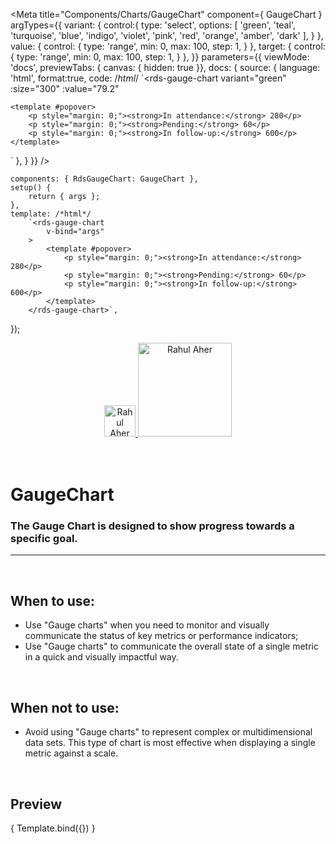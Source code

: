 
<Meta
	title="Components/Charts/GaugeChart"
	component={ GaugeChart }
	argTypes={{
		variant: {
			control:{
				type: 'select',
				options: [
					'green',
					'teal',
					'turquoise',
					'blue',
					'indigo',
					'violet',
					'pink',
					'red',
					'orange',
					'amber',
					'dark'
				],
			}
		},
		value: {
			control: {
				type: 'range',
				min: 0,
				max: 100,
				step: 1,
			}
		},
		target: {
			control: {
				type: 'range',
				min: 0,
				max: 100,
				step: 1,
			}
		},
	}}
	parameters={{
		viewMode: 'docs',
		previewTabs: { canvas: { hidden: true }},
		docs: {
			source: {
				language: 'html',
				format:true,
				code: /*html*/
`<rds-gauge-chart
	variant="green"
	:size="300"
	:value="79.2"
>
	<template #popover>
		<p style="margin: 0;"><strong>In attendance:</strong> 280</p>
		<p style="margin: 0;"><strong>Pending:</strong> 60</p>
		<p style="margin: 0;"><strong>In follow-up:</strong> 600</p>
	</template>
</rds-gauge-chart>
`
			},
		}
	}}
/>

	components: { RdsGaugeChart: GaugeChart },
	setup() {
		return { args };
	},
	template: /*html*/
		`<rds-gauge-chart
			v-bind="args"
		>
			<template #popover>
				<p style="margin: 0;"><strong>In attendance:</strong> 280</p>
				<p style="margin: 0;"><strong>Pending:</strong> 60</p>
				<p style="margin: 0;"><strong>In follow-up:</strong> 600</p>
			</template>
		</rds-gauge-chart>`,
});

<div align="center" style={{display: 'flex'}}>
    <a href="https://rahulaher.netlify.app">
        <img src="../../../img/logo/glyph-black-colored.svg" alt="Rahul Aher logo" width="50" />
        <img src="../../../img/logo/word-black-colored.svg" alt="Rahul Aher" width="150" />
    </a>
</div>

<br />
<br />

# GaugeChart

### The Gauge Chart is designed to show progress towards a specific goal.
---
<br />

## When to use:
- Use "Gauge charts" when you need to monitor and visually communicate the status of key metrics or performance indicators;
- Use "Gauge charts" to communicate the overall state of a single metric in a quick and visually impactful way.

<br />

## When not to use:
- Avoid using "Gauge charts" to represent complex or multidimensional data sets. This type of chart is most effective when displaying a single metric against a scale.

<br />

## Preview

<Canvas>
	<Story
		name="Gauge Chart"
		args={{
			value: 79.2,
			showTarget: false,
			target: 85,
			variant: "green",
			size: 300,
			subtitle: 'suitable for the indicator',
		}}
	>
		{ Template.bind({}) }
	</Story>
</Canvas>

<ArgsTable story="Gauge Chart" />
